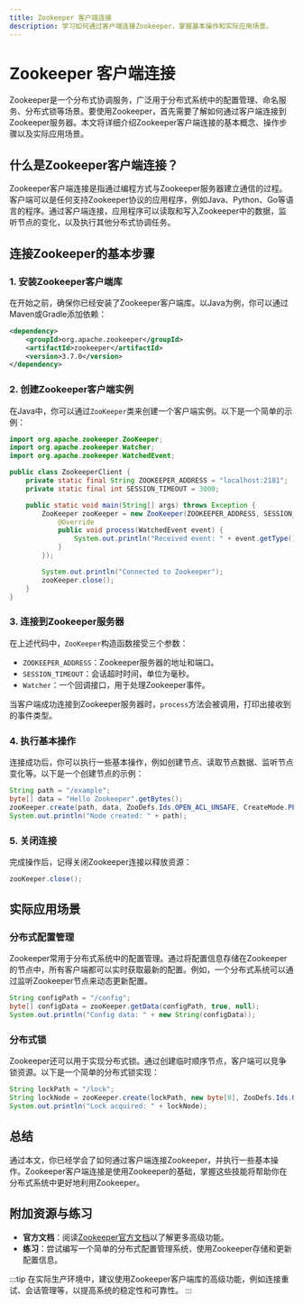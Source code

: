 ```yaml
---
title: Zookeeper 客户端连接
description: 学习如何通过客户端连接Zookeeper，掌握基本操作和实际应用场景。
---
```


# Zookeeper 客户端连接

Zookeeper是一个分布式协调服务，广泛用于分布式系统中的配置管理、命名服务、分布式锁等场景。要使用Zookeeper，首先需要了解如何通过客户端连接到Zookeeper服务器。本文将详细介绍Zookeeper客户端连接的基本概念、操作步骤以及实际应用场景。

## 什么是Zookeeper客户端连接？

Zookeeper客户端连接是指通过编程方式与Zookeeper服务器建立通信的过程。客户端可以是任何支持Zookeeper协议的应用程序，例如Java、Python、Go等语言的程序。通过客户端连接，应用程序可以读取和写入Zookeeper中的数据，监听节点的变化，以及执行其他分布式协调任务。

## 连接Zookeeper的基本步骤

### 1. 安装Zookeeper客户端库

在开始之前，确保你已经安装了Zookeeper客户端库。以Java为例，你可以通过Maven或Gradle添加依赖：

```xml
<dependency>
    <groupId>org.apache.zookeeper</groupId>
    <artifactId>zookeeper</artifactId>
    <version>3.7.0</version>
</dependency>
```

### 2. 创建Zookeeper客户端实例

在Java中，你可以通过`ZooKeeper`类来创建一个客户端实例。以下是一个简单的示例：

```java
import org.apache.zookeeper.ZooKeeper;
import org.apache.zookeeper.Watcher;
import org.apache.zookeeper.WatchedEvent;

public class ZookeeperClient {
    private static final String ZOOKEEPER_ADDRESS = "localhost:2181";
    private static final int SESSION_TIMEOUT = 3000;

    public static void main(String[] args) throws Exception {
        ZooKeeper zooKeeper = new ZooKeeper(ZOOKEEPER_ADDRESS, SESSION_TIMEOUT, new Watcher() {
            @Override
            public void process(WatchedEvent event) {
                System.out.println("Received event: " + event.getType());
            }
        });

        System.out.println("Connected to Zookeeper");
        zooKeeper.close();
    }
}
```

### 3. 连接到Zookeeper服务器

在上述代码中，`ZooKeeper`构造函数接受三个参数：
- `ZOOKEEPER_ADDRESS`：Zookeeper服务器的地址和端口。
- `SESSION_TIMEOUT`：会话超时时间，单位为毫秒。
- `Watcher`：一个回调接口，用于处理Zookeeper事件。

当客户端成功连接到Zookeeper服务器时，`process`方法会被调用，打印出接收到的事件类型。

### 4. 执行基本操作

连接成功后，你可以执行一些基本操作，例如创建节点、读取节点数据、监听节点变化等。以下是一个创建节点的示例：

```java
String path = "/example";
byte[] data = "Hello Zookeeper".getBytes();
zooKeeper.create(path, data, ZooDefs.Ids.OPEN_ACL_UNSAFE, CreateMode.PERSISTENT);
System.out.println("Node created: " + path);
```

### 5. 关闭连接

完成操作后，记得关闭Zookeeper连接以释放资源：

```java
zooKeeper.close();
```

## 实际应用场景

### 分布式配置管理

Zookeeper常用于分布式系统中的配置管理。通过将配置信息存储在Zookeeper的节点中，所有客户端都可以实时获取最新的配置。例如，一个分布式系统可以通过监听Zookeeper节点来动态更新配置。

```java
String configPath = "/config";
byte[] configData = zooKeeper.getData(configPath, true, null);
System.out.println("Config data: " + new String(configData));
```

### 分布式锁

Zookeeper还可以用于实现分布式锁。通过创建临时顺序节点，客户端可以竞争锁资源。以下是一个简单的分布式锁实现：

```java
String lockPath = "/lock";
String lockNode = zooKeeper.create(lockPath, new byte[0], ZooDefs.Ids.OPEN_ACL_UNSAFE, CreateMode.EPHEMERAL_SEQUENTIAL);
System.out.println("Lock acquired: " + lockNode);
```

## 总结

通过本文，你已经学会了如何通过客户端连接Zookeeper，并执行一些基本操作。Zookeeper客户端连接是使用Zookeeper的基础，掌握这些技能将帮助你在分布式系统中更好地利用Zookeeper。

## 附加资源与练习

- **官方文档**：阅读[Zookeeper官方文档](https://zookeeper.apache.org/doc/current/)以了解更多高级功能。
- **练习**：尝试编写一个简单的分布式配置管理系统，使用Zookeeper存储和更新配置信息。

:::tip
在实际生产环境中，建议使用Zookeeper客户端库的高级功能，例如连接重试、会话管理等，以提高系统的稳定性和可靠性。
:::